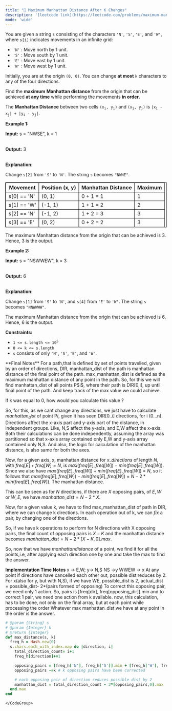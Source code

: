 ```yaml
---
title: "🧀 Maximum Manhattan Distance After K Changes"
description: '[leetcode link](https://leetcode.com/problems/maximum-manhattan-distance-after-k-changes/description/)'
mode: 'wide'
---
```

<Tabs>
  <Tab title="Question" icon="circle-question" iconType="regular">
    <Card>
      <p>You are given a string <code>s</code> consisting of the characters <code>&#39;N&#39;</code>, <code>&#39;S&#39;</code>, <code>&#39;E&#39;</code>, and <code>&#39;W&#39;</code>, where <code>s[i]</code> indicates movements in an infinite grid:</p>  <ul>  <li><code>&#39;N&#39;</code> : Move north by 1 unit.</li>  <li><code>&#39;S&#39;</code> : Move south by 1 unit.</li>  <li><code>&#39;E&#39;</code> : Move east by 1 unit.</li>  <li><code>&#39;W&#39;</code> : Move west by 1 unit.</li> </ul>  <p>Initially, you are at the origin <code>(0, 0)</code>. You can change <strong>at most</strong> <code>k</code> characters to any of the four directions.</p>  <p>Find the <strong>maximum</strong> <strong>Manhattan distance</strong> from the origin that can be achieved <strong>at any time</strong> while performing the movements <strong>in order</strong>.</p> The <strong>Manhattan Distance</strong> between two cells <code>(x<sub>i</sub>, y<sub>i</sub>)</code> and <code>(x<sub>j</sub>, y<sub>j</sub>)</code> is <code>|x<sub>i</sub> - x<sub>j</sub>| + |y<sub>i</sub> - y<sub>j</sub>|</code>.  <p><strong class="example">Example 1:</strong></p>  <div class="example-block"> <p><strong>Input:</strong> <span class="example-io">s = &quot;NWSE&quot;, k = 1</span></p>  <p><br/> <strong>Output:</strong> <span class="example-io">3</span></p>  <p><br/> <strong>Explanation:</strong></p>  <p>Change <code>s[2]</code> from <code>&#39;S&#39;</code> to <code>&#39;N&#39;</code>. The string <code>s</code> becomes <code>&quot;NWNE&quot;</code>.</p>  <table style="border: 1px solid black;">  <thead>   <tr>    <th style="border: 1px solid black;">Movement</th>    <th style="border: 1px solid black;">Position (x, y)</th>    <th style="border: 1px solid black;">Manhattan Distance</th>    <th style="border: 1px solid black;">Maximum</th>   </tr>  </thead>  <tbody>   <tr>    <td style="border: 1px solid black;">s[0] == &#39;N&#39;</td>    <td style="border: 1px solid black;">(0, 1)</td>    <td style="border: 1px solid black;">0 + 1 = 1</td>    <td style="border: 1px solid black;">1</td>   </tr>   <tr>    <td style="border: 1px solid black;">s[1] == &#39;W&#39;</td>    <td style="border: 1px solid black;">(-1, 1)</td>    <td style="border: 1px solid black;">1 + 1 = 2</td>    <td style="border: 1px solid black;">2</td>   </tr>   <tr>    <td style="border: 1px solid black;">s[2] == &#39;N&#39;</td>    <td style="border: 1px solid black;">(-1, 2)</td>    <td style="border: 1px solid black;">1 + 2 = 3</td>    <td style="border: 1px solid black;">3</td>   </tr>   <tr>    <td style="border: 1px solid black;">s[3] == &#39;E&#39;</td>    <td style="border: 1px solid black;">(0, 2)</td>    <td style="border: 1px solid black;">0 + 2 = 2</td>    <td style="border: 1px solid black;">3</td>   </tr>  </tbody> </table>  <p>The maximum Manhattan distance from the origin that can be achieved is 3. Hence, 3 is the output.</p> </div>  <p><strong class="example">Example 2:</strong></p>  <div class="example-block"> <p><strong>Input:</strong> <span class="example-io">s = &quot;NSWWEW&quot;, k = 3</span></p>  <p><br/> <strong>Output:</strong> <span class="example-io">6</span></p>  <p><br/> <strong>Explanation:</strong></p>  <p>Change <code>s[1]</code> from <code>&#39;S&#39;</code> to <code>&#39;N&#39;</code>, and <code>s[4]</code> from <code>&#39;E&#39;</code> to <code>&#39;W&#39;</code>. The string <code>s</code> becomes <code>&quot;NNWWWW&quot;</code>.</p>  <p>The maximum Manhattan distance from the origin that can be achieved is 6. Hence, 6 is the output.</p> </div>   <p><strong>Constraints:</strong></p>  <ul>  <li><code>1 &lt;= s.length &lt;= 10<sup>5</sup></code></li>  <li><code>0 &lt;= k &lt;= s.length</code></li>  <li><code>s</code> consists of only <code>&#39;N&#39;</code>, <code>&#39;S&#39;</code>, <code>&#39;E&#39;</code>, and <code>&#39;W&#39;</code>.</li> </ul> 
    </Card>
  </Tab>
  <Tab title="Solution" icon="lightbulb" iconType="regular" >
    <Card>
      **Final Notes**
For a path,that is defined by set of points travelled, given by an order of directions, DIR, manhattan_dist of the path is manhattan distance
of the final point of the path. max_manhattan_dist is defined as the maximum manhattan distance of any point in the path. So, for this we will
find manhattan_dist of all points P$i$, where their path is DIR[0,i], up until final point of the path. And keep track of the max value we could achieve.

If k was equal to 0, how would you calculate this value ?

So, for this, as we cant change any directions, we just have to calculate $manhattan_dist$ of point P$i$, given it has seen DIR[0..i] directions, for i (0...n).
Directions affect the x-axis part and y-axis part of the distance, in independent groups. Like, N,S affect the y-axis, and E,W affect the x-axis. Both their calculations can be done independently, assuming the array was partitioned so that x-axis array contained only E,W and y-axis array contained only N,S. And also, the logic for 
calculation of the manhattan distance, is also same for both the axes. 

Now, for a given axis, x, manhattan distance for  $x\_directions$ of length $N$, with $freq[E]+freq[W]=N$, is $max(freq[E], freq[W]) - min(freq[E], freq[W])$. Since we also have $max(freq[E], freq[W]) + min(freq[E], freq[W])$ = $N$, so it follows that 
$max(freq[E], freq[W]) - min(freq[E], freq[W])$ = $N-2*min(freq[E], freq[W])$. The manhattan distance.

This can be seen as for $N$ directions, if there are $X$ opposing pairs, of $E,W$ or $W,E$, we have $manhattan\_dist = N - 2 * X$.

Now, for a given value k, we have to find max_manhattan_dist of path in DIR, where we can change k directions. 
In each operation out of k, we can $fix$ a pair, by changing one of the directions. 

So, if we have k operations to perform for N directions with X opposing pairs, the final count of opposing pairs is $X-K$  and the manhattan distance becomes $manhattan\_dist = N - 2 * [X-K, 0].max$.

So, now that we have $manhattan distance$ of a point, we find it for all the points,i.e, after applying each direction one by one and take the max to find the answer. 

**Implementation Time Notes**
x -&gt; E,W; y-&gt; N,S
NS -&gt;y
WWEW -&gt; x
At any point if directions have cancelled each other out, possible dist reduces by 2.
For x(also for y, but with N,S), if we have WE, possible_dist is 2, actual_dist = possible_dist- 2*(pairs formed of opposing)
To correct this opposing pair, we need only 1 action. So, pairs is [freq[dir], freq[opposing_dir]].min
and to correct 1 pair, we need one action from k available.
now, this calculation, has to be done, not only on the final array, but at each point while processing the order
Whatever max manhattan_dist we have at any point in the order is the answer.
</Card>
  <Expandable title="code">
    <CodeGroup dropdown>
```ruby title="Maximum Manhattan Distance After K Changes" lines
# @param {String} s
# @param {Integer} k
# @return {Integer}
def max_distance(s, k)
  freq_h = Hash.new(0)
  s.chars.each_with_index.map do |direction, i|
    total_direction_count= i+1
    freq_h[direction]+=1

    opposing_pairs = [freq_h['N'], freq_h['S']].min + [freq_h['W'], freq_h['E']].min
    opposing_pairs -=k # k opposing pairs have been corrected

    # each opposing pair of direction reduces possible dist by 2
    manhattan_dist = total_direction_count - 2*[opposing_pairs,0].max
  end.max
end
```
    </CodeGroup>
  </Expandable>
  </Tab>
</Tabs>
